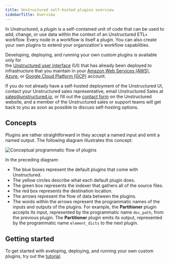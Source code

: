 ```yaml
---
title: Unstructured self-hosted plugins overview
sidebarTitle: Overview
---
```


In Unstructured, a _plugin_ is a self-contained unit of code that can be used to add, change, or use data within the context of an Unstructured ETL+ workflow. Every 
node in a workflow is itself a plugin. You can also create your own plugins to extend your organization's workflow capabilities. 

Developing, deploying, and running your own custom plugins is available only for  
the [Unstructured user interface](/ui/overview) (UI) that has already been deployed to 
infrastructure that you maintain in your 
[Amazon Web Services (AWS)](/self-hosted/aws/overview), [Azure](/self-hosted/azure/overview), or
[Google Cloud Platform (GCP)](/self-hosted/gcp/overview) account.

If you do not already have a self-hosted deployment of the Unstructured UI, 
contact your Unstructured sales representative, email Unstructured Sales at [sales@unstructured.io](mailto:sales@unstructured.io), or fill out the 
[contact form](https://unstructured.io/contact) on the Unstructured website, and a member of the Unstructured sales or support teams 
will get back to you as soon as possible to discuss self-hosting options.

## Concepts

Plugins are rather straightforward in they accept a named input and emit a named output. The following diagram illustrates this concept:

![Conceptual programmatic flow of plugins](/img/ui/Plugins-DAG.png)

In the preceding diagram:

- The blue boxes represent the default plugins that come with Unstructured.
- The yellow circles describe what each default plugin does.  
- The green box represents the indexer that gathers all of the source files.
- The red box represents the destination location.
- The arrows represent the flow of data between the plugins. 
- The words within the arrows represent the programmatic names of the inputs and outputs of the plugins. For example, 
  the **Partitioner** plugin accepts its input, represented by the programmatic name `doc_path`, from the previous plugin. 
  The **Partitioner** plugin emits its output, represented by the programmatic name `element_dicts` to the next plugin.

## Getting started

To get started with eveloping, deploying, and running your own custom plugins, try out the [tutorial](/self-hosted/plugins/tutorial).